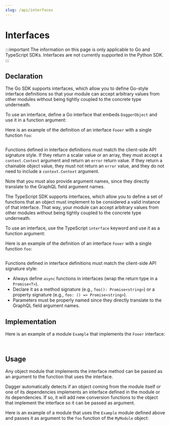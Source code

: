 ```yaml
---
slug: /api/interfaces
---
```



# Interfaces

:::important
The information on this page is only applicable to Go and TypeScript SDKs. Interfaces are not currently supported in the Python SDK.
:::

## Declaration

<Tabs groupId="language" queryString="sdk">
<TabItem value="go" label="Go">

The Go SDK supports interfaces, which allow you to define Go-style interface
definitions so that your module can accept arbitrary values from other modules
without being tightly coupled to the concrete type underneath.

To use an interface, define a Go interface that embeds `DaggerObject` and use
it in a function argument:

Here is an example of the definition of an interface `Fooer` with a single function `foo`:

```go file=./snippets/interfaces/declarations/go/main.go
```

Functions defined in interface definitions must match the client-side API
signature style. If they return a scalar value or an array, they must accept a
`context.Context` argument and return an `error` return value. If they return a
chainable object value, they must not return an `error` value, and they do not need
to include a `context.Context` argument.

Note that you must also provide argument names, since they directly translate
to the GraphQL field argument names.

</TabItem>

<TabItem value="typescript" label="TypeScript">

The TypeScript SDK supports interfaces, which allow you to define a set of functions
that an object must implement to be considered a valid instance of that interface.
That way, your module can accept arbitrary values from other modules without being
tightly coupled to the concrete type underneath.

To use an interface, use the TypeScript `interface` keyword and use it
as a function argument:

Here is an example of the definition of an interface `Fooer` with a single function `foo`:

```ts file=./snippets/interfaces/declarations/typescript/index.ts
```

Functions defined in interface definitions must match the client-side API
signature style:
- Always define `async` functions in interfaces (wrap the return type in a `Promise<T>`).
- Declare it as a method signature (e.g., `foo(): Promise<string>`) or a property signature (e.g., `foo: () => Promise<string>`).
- Parameters must be properly named since they directly translate to the GraphQL field argument names.

</TabItem>

</Tabs>

## Implementation

Here is an example of a module `Example` that implements the `Fooer` interface:

<Tabs groupId="language" queryString="sdk">
<TabItem value="go" label="Go">

```go file=./snippets/interfaces/implementations/go/main.go
```

</TabItem>
<TabItem value="typescript" label="TypeScript">

```ts file=./snippets/interfaces/implementations/typescript/index.ts
```

</TabItem>
</Tabs>

## Usage

Any object module that implements the interface method can be passed as an argument to the function
that uses the interface.

Dagger automatically detects if an object coming from the module itself or one of its dependencies implements
an interface defined in the module or its dependencies. 
If so, it will add new conversion functions to the object that implement the interface
so it can be passed as argument.

Here is an example of a module that uses the `Example` module defined above and
passes it as argument to the `foo` function of the `MyModule` object:

<Tabs groupId="language" queryString="sdk">
<TabItem value="go" label="Go">

```go file=./snippets/interfaces/usages/go/main.go
```

</TabItem>
<TabItem value="typescript" label="TypeScript">

```ts file=./snippets/interfaces/usages/typescript/index.ts
```

</TabItem>
</Tabs>